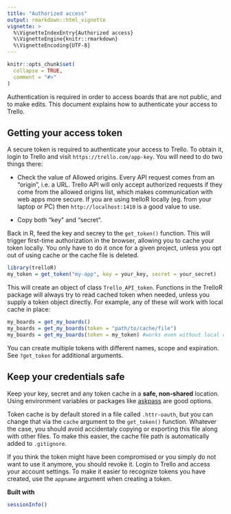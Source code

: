 ```yaml
---
title: "Authorized access"
output: rmarkdown::html_vignette
vignette: >
  %\VignetteIndexEntry{Authorized access}
  %\VignetteEngine{knitr::rmarkdown}
  %\VignetteEncoding{UTF-8}
---
```


```r
knitr::opts_chunk$set(
  collapse = TRUE,
  comment = "#>"
)
```

Authentication is required in order to access boards that are not public, and to make edits. This document explains how to authenticate your access to Trello.

Getting your access token
-------------------------

A secure token is required to authenticate your access to Trello. To obtain it,
login to Trello and visit `https://trello.com/app-key`. You will need to do two
things there:

* Check the value of Allowed origins. Every API request comes from an "origin",
  i.e. a URL. Trello API will only accept authorized requests if they come from
  the allowed origins list, which makes communication with web apps more secure.
  If you are using trelloR locally (eg. from your laptop or PC) then
  `http://localhost:1410` is a good value to use.

* Copy both "key" and "secret".

Back in R, feed the key and secrey to the `get_token()` function. This will
trigger first-time authorization in the browser, allowing you to cache your
token locally. You only have to do it once for a given project, unless you opt
out of using cache or the cache file is deleted.

```r
library(trelloR)
my_token = get_token("my-app", key = your_key, secret = your_secret)
```

This will create an object of class `Trello_API_token`. Functions in the TrelloR
package will always try to read cached token when needed, unless you supply
a token object directly. For example, any of these will work with local cache
in place:

```r
my_boards = get_my_boards()
my_boards = get_my_boards(token = "path/to/cache/file")
my_boards = get_my_boards(token = my_token) #works even without local cache
```

You can create multiple tokens with different names, scope and expiration. See `?get_token` for additional arguments.

Keep your credentials safe
--------------------------

Keep your key, secret and any token cache in a **safe, non-shared** location.
Using environment variables or packages like [askpass](https://github.com/jeroen/askpass) are good options.

Token cache is by default stored in a file called `.httr-oauth`, but you can
change that via the `cache` argument to the `get_token()` function. Whatever the
case, you should avoid accidentaly copying or exporting this file along with
other files. To make this easier, the cache file path is automatically added to
`.gitignore`.

If you think the token might have been compromised or you simply do not want to
use it anymore, you should revoke it. Login to Trello and access your account
settings. To make it easier to recognize tokens you have created, use the
`appname` argument when creating a token.

__Built with__

```r
sessionInfo()
```
